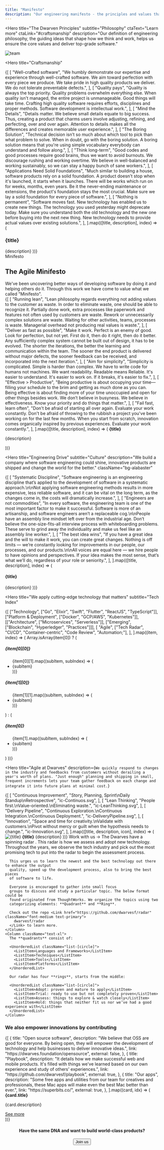 ```yaml
---
title: "Manifesto"
description: "Our engineering manifesto - the principles and values that guide our approach to building software"
---
```


<Hero
  title="The Dwarven Principles"
  subtitle="Philosophy"
  ctaText="Learn more"
  ctaLink="#craftsmanship"
  description="Our definition of engineering philosophy, the guiding ideas that shape how we think
  and work, helps us ensure the core values and deliver top-grade software."
>
  <Image
    src="/images/manifesto/team.png"
    alt="team"
    className="mt-32"
  />
</Hero>

<Hero
  title="Craftsmanship"
>
  <Stack className="gap-20 mt-24">
    {[
      [
        "Well-crafted software",
        "We humbly demonstrate our expertise and experience through well-crafted software. We aim toward perfection with every piece we produce. We take pride in high quality products we deliver. We do not tolerate preventable defects.",
      ],
      [
        "Quality pays",
        "Quality is always the top priority. Quality problems overwhelm everything else. When quality isn't managed, the entire project is unmanageable. Good things will take time. Crafting high quality software requires efforts, disciplines and proper methods. Software development is intellectual work.",
      ],
      [
        "Mind the Details",
        "Details matter. We believe small details equate to big success. Thus, creating a product that charms users involve adjusting, refining, and perfecting, over and over again. Attention to details makes all the differences and creates memorable user experience.",
      ],
      [
        "The Boring Solution",
        "Technical decision isn’t so much about which tool to pick than what problem to solve. When in doubt, go with the boring solution. A boring solution means that you're using simple vocabulary everybody can understand and follow along.",
      ],
      [
        "Think long-term",
        "Good codes and good processes require good brains, thus we want to avoid burnouts. We discourage rushing and working overtime. We believe in well-balanced and working sustainably, so we can stay a happy bunch of sane workers.",
      ],
      [
        "Applications Need Solid Foundations",
        "Much similar to building a house, software products rely on a solid foundation. A product doesn't stop when it's launched, it starts when it launches. There will be works which run on for weeks, months, even years. Be it the never-ending maintenance or extensions, the product's foundation stays the most crucial. Make sure we lay a solid foundation for every piece of software.",
      ],
      [
        "Nothing is permanent",
        "Software moves fast. New technology has enabled us to create new things. The technology you used yesterday might deprecate today. Make sure you understand both the old technology and the new one before buying into the next new thing. New technology needs to provide actual values over existing solutions.",
      ],
    ].map(([title, description], index) => (
      <Flex
        key={index}
        className="flex-col md:flex-row gap-4"
      >
        <H3 className="col w-full md:w-5/12 lg:w-1/3 mb-6 md:mb-0">{title}</H3>
        <Paragraph className="col w-full md:w-7/12 text-xl leading-loose">{description}</Paragraph>
      </Flex>
    ))}
  </Stack>
</Hero>

<Section className="bg-alabaster">
  <Flex className="mt-24 flex-col sm:flex-row flex-wrap sm:flex-nowrap">
    <div className="col w-full md:w-5/12 lg:w-1/3 mb-16 md:mb-0">
      <Paragraph className="text-muted-foreground text-md mb-4 font-bold uppercase">
        Minifesto
      </Paragraph>
      <H1 className="text-foreground mb-6 leading-tight whitespace-pre-line">
        The Agile Minifesto
      </H1>
      <Paragraph className="text-foreground mb-8 text-xl whitespace-pre-line">
        We've been uncovering better ways of developing software by doing it and helping others do it. Through this work we have come to value what we called "Minifesto".
      </Paragraph>
    </div>
    <Stack className="col w-full md:w-7/12">
      <Stack className="gap-12">
      {[
        [
          "Running lean",
          "Lean philosophy regards everything not adding values to the customer as waste. In order to eliminate waste, one should be able to recognize it. Partially done work, extra processes like paperwork and features not often used by customers are waste. Rework or unnecessarily complex solutions are waste. Waiting for other activities, teams, processes is waste. Managerial overhead not producing real values is waste.",
        ],
        [
          "Deliver as fast as possible",
          "Make it work. Perfect is an enemy of good. Look for perfection, but not yet. First do it, then do it right, then do it better. Any sufficiently complex system cannot be built out of design, it has to be evolved. The shorter the iterations, the better the learning and communication within the team. The sooner the end product is delivered without major defects, the sooner feedback can be received, and incorporated into the next iteration.",
        ],
        [
          "Aim for simplicity",
          "Simplicity is complicated. Simple is harder than complex. We have to write code for humans not machines. We want readability. Readable means Reliable. It's easier to understand. It's easier to work on. If it breaks, it's easier to fix.",
        ],
        [
          "Effective > Productive",
          "Being productive is about occupying your time—filling your schedule to the brim and getting as much done as you can. Being effective is about finding more of your time unoccupied and open for other things besides work. We don’t believe in busyness. We believe in effectiveness. Know your priority and do things that matter.",
        ],
        [
          "Fail fast, learn often",
          "Don't be afraid of starting all over again. Evaluate your work constantly. Don't be afraid of throwing to the rubbish a project you've been working on for the last few months. When you start from scratch, innovation comes organically inspired by previous experiences. Evaluate your work constantly.",
        ],
      ].map(([title, description], index) => (
        <Flex
          key={index}
          className="flex-col gap-0"
        >
          <strong className="block font-semibold text-2xl mb-4 text-primary">{title}</strong>
          <p className="text-lg leading-loose">{description}</p>
        </Flex>
      ))}
      </Stack>
    </Stack>
  </Flex>
</Section>

<Hero
  title="Engineering Drive"
  subtitle="Culture"
  description="We build a company where software engineering could shine, innovative
  products are shipped and change the world for the better."
  className="bg-alabaster"
>
  <HStack className="flex-wrap mt-20 gap-10">
    {[
      [
        "Systematic Discipline",
        "Software engineering is an engineering discipline that’s applied to the development of software in a systematic approach.\n\nNot applying software engineering methods results in more expensive, less reliable software, and it can be vital on the long term, as the changes come in, the costs will dramatically increase.",
      ],
      [
        "Engineers are not commodities",
        "In every software, the engineering team is one of the most important factor to make it successful. Software is more of an artisanship, and software engineers aren’t a replaceable cog.\n\nPeople have an assembly line mindset left over from the industrial age. Don’t believe the one-size-fits-all interview process with whiteboarding problems. These serve to grind away the individuality and make us feel like an assembly line worker.",
      ],
      [
        "The best idea wins",
        "If you have a great idea and the will to make it work, you can create great changes. Nothing is off limits — we’re constantly looking for improvements in our people, our processes, and our products.\n\nAll voices are equal here — we hire people to have opinions and perspectives. If your idea makes the most sense, that’s what we’ll do, regardless of your role or seniority.",
      ],
    ].map(([title, description], index) => (
      <Flex
        key={index}
        className="flex-col w-full min-w-[340px] md:w-1/2 lg:w-1/3 bg-[#e7e7e7] p-10 text-[#4b4b5b]"
      >
        <H4>{title}</H4>
        <Paragraph className="whitespace-pre-line">{description}</Paragraph>
      </Flex>
    ))}
      </HStack>
</Hero>

<Hero
  title="We apply cutting-edge technology
  that matters"
  subtitle="Tech Index"
>
  <Container className="grid grid-cols-2 md:grid-cols-4 gap-8 w-full max-w-none">
    {[
      ["Technology", ["Go", "Elixir", "Swift", "Flutter", "ReactJS", "TypeScript"]],
      ["Platform & Deployment", ["Docker", "GCP/AWS", "Kubernetes"]],
      [["Architecture", ["Microservices", "Serverless"]], ["Emerging", ["Blockchain", "Hyperledger", "Practices"]]],
      [
        "Agile",
        ["Tech Radar", "CI/CD", "Container-centric", "Code Review", "Automation;"],
      ],
        ].map((item, index) => (
      Array.isArray(item[0]) ? (
        <Column
          key={index}
          className="flex-col gap-4 mb-12"
        >
          <H5>{item[0][0]}</H5>
          <ul className="list-none">
            {item[0][1].map((subItem, subIndex) => (
              <li key={subIndex} className="text-lg leading-loose">{subItem}</li>
            ))}
          </ul>
          <H5>{item[1][0]}</H5>
          <ul className="list-none">
            {item[1][1].map((subItem, subIndex) => (
              <li key={subIndex} className="text-lg leading-loose">{subItem}</li>
            ))}
          </ul>
        </Column>
      ) : (
        <Column
          key={index}
          className="flex-col gap-4 mb-12"
        >
          <H5>{item[0]}</H5>
          <ul className="list-none">
            {item[1].map((subItem, subIndex) => (
              <li key={subIndex} className="text-lg leading-loose">{subItem}</li>
            ))}
          </ul>
        </Column>
      )
    ))}
  </Container>
</Hero>

<Hero
  title="Agile at Dwarves"
  description={`We quickly respond to changes in the industry and feedbacks from customers
  without derailing a year's worth of plans. "Just enough" planning and shipping in
  small, frequent increments lets your team gather feedback on each change and
  integrate it into future plans at minimal cost.`}
>
  <Container className="md:flex max-w-none gap-1 pt-8 pb-16">
    {[
      [
        "Continuous Improvement",
        "Story, Planning, Sprint\nDaily Standup\nRetrospective",
        "ic-Continuos.svg",
      ],
      [
        "Lean Thinking",
        "People first.\nValue-oriented.\nEliminating waste.",
        "ic-LeanThinking.svg",
      ],
      [
        "Delivery Pipeline",
        "Continuous Exploration.\nContinuous Integration.\nContinuous Deployment.",
        "ic-DeliveryPipeline.svg",
      ],
      [
        "Innovation",
        "Space and time for creativity.\nValidate with customers.\nPivot without mercy or guilt when the hypothesis needs to change.",
        "ic-Innovation.svg",
      ],
    ].map(([title, description, icon], index) => (
      <Flex
        key={index}
        className="md:w-1/4 bg-alabaster px-12 py-10 border border-solid border-white flex-col items-center gap-0"
      >
        <Image
          src={`./svg/${icon}`}
          alt={title}
          className="mb-4 h-12"
        />
        <strong className="text-center mb-4 block text-xl font-semibold leading-tight">{title}</strong>
        <Paragraph className="text-center text-md whitespace-pre-line leading-loose">{description}</Paragraph>
      </Flex>
    ))}
  </Container>
  <Link href="/contact" className="text-xl font-medium text-primary">Work with us →</Link>
</Hero>

<Hero title="Tech Radar">
  <Flex className="flex-row flex flex-wrap xl:flex-nowrap justify-between gap-4">
    <Column className="flex-none text-xl mb-4 xl:mb-0 max-w-[35em] leading-loose">
      The Dwarves have a <Link href="/radar" className="font-medium text-primary">
        spinning radar
      </Link>. This radar is how we assess and adopt new technology. Throughout the
      years, we observe the tech industry and pick out the most promising tech
      to put into the radar to begin the assessment process.
      
      This urges us to learn the newest and the best technology out there to enhance the output
      quality, speed up the development process, also to bring the best pieces
      of software to life.
      
      Everyone is encouraged to gather into small focus
      groups to discuss and study a particular topic. The below format could be
      found originated from ThoughtWorks. We organize the topics using two
      categorizing elements: **Quadrant** and **Ring**.
      
      Check out the repo <Link href="https://github.com/dwarvesf/radar" className="font-medium text-primary">
        dwarvesf/radar
      </Link> to learn more.
    </Column>
    <Column className="text-xl">
      The **quadrants** consist of:

      <UnorderedList className="list-[circle]">
        <ListItem>Languages and Frameworks</ListItem>
        <ListItem>Techniques</ListItem>
        <ListItem>Tools</ListItem>
        <ListItem>Platforms</ListItem>
      </UnorderedList>

      Our radar has four **rings**, starts from the middle:

      <UnorderedList className="list-[circle]">
        <ListItem>Adopt: proven and mature to apply</ListItem>
        <ListItem>Trial: ready to use but not completely proven</ListItem>
        <ListItem>Assess: things to explore & watch closely</ListItem>
        <ListItem>Hold: things that neither fit us nor we’ve had a good experience with</ListItem>
      </UnorderedList>
    </Column>
  </Flex>
</Hero>

<Section className="bg-[#1e1e1e] text-white py-30 mt-20">
  <Container className="max-w-none">
    <h3 className="block text-center text-3xl font-semibold mb-20">
      We also empower innovations by contributing
    </h3>
    <Flex className="flex-row flex flex-wrap gap-8 lg:flex-nowrap">
      {[
        {
          title: "Open source software",
          description:
            "We believe that OSS are good for everyone. By being open, they will empower the development of technology and help businesses to deliver innovative ideas.",
          link: "https://dwarves.foundation/opensource",
          external: false,
        },
        {
          title: "Playbook",
          description:
            "It details how we make successful web and mobile products. It's filled with things we've learned based on our own experience and study of others' experiences.",
          link: "https://github.com/dwarvesf/playbook",
          external: true,
        },
        {
          title: "Our apps",
          description:
            "Some free apps and utilities from our team for creatives and professionals, these Mac apps will make even the best Mac better than ever.",
          link: "https://superbits.co/",
          external: true,
        },
      ].map((card, idx) => (
        <Flex key={idx} className="gap-2 w-full md:w-1/2 lg:w-1/3 mb-10 lg:mb-0">
          <div className="flex flex-col justify-between text-center px-16 py-8 md:px-10 h-full bg-[hsla(0,0%,95.3%,.05)] border border-[#474b59]">
            <div>
              <strong className="block w-full uppercase text-base font-semibold mb-4">
                {card.title}
              </strong>
              <p className="text-base opacity-75">{card.description}</p>
            </div>
            <div className="mt-8 w-full text-center">
              <a
                href={card.link}
                className="inline-block text-primary text-xl font-medium"
                {...(card.external
                  ? { target: "_blank", rel: "noopener noreferrer" }
                  : {})}
              >
                <span>See more</span>
              </a>
            </div>
          </div>
        </Flex>
      ))}
    </Flex>
  </Container>
</Section>

<Section className="bg-alabaster">
  <Center className="max-w-none flex-col gap-4 py-8">
    <H4 className="text-center whitespace-pre-line">
      Have the same DNA and want to build world-class
      products?
    </H4>
    <Button href="https://dwarves.careers" variant="primary" className="mx-auto" target="_blank" rel="noopener noreferrer">
      Join us
    </Button>
  </Center>
</Section>

